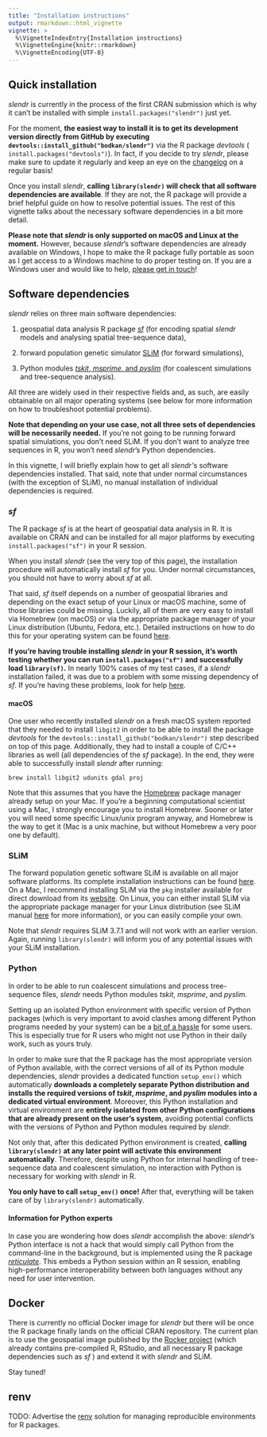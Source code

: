 ```yaml
---
title: "Installation instructions"
output: rmarkdown::html_vignette
vignette: >
  %\VignetteIndexEntry{Installation instructions}
  %\VignetteEngine{knitr::rmarkdown}
  %\VignetteEncoding{UTF-8}
---
```


## Quick installation

*slendr* is currently in the process of the first CRAN submission which is why it can't be installed with simple `install.packages("slendr")` just yet.

For the moment, **the easiest way to install it is to get its development version directly from GitHub by executing `devtools::install_github("bodkan/slendr")`** via the R package *devtools* ( `install.packages("devtools")`). In fact, if you decide to try *slendr*, please make sure to update it regularly and keep an eye on the [changelog](https://www.slendr.net/news/index.html) on a regular basis!

Once you install *slendr*, **calling `library(slendr)` will check that all software dependencies are available**. If they are not, the R package will provide a brief helpful guide on how to resolve potential issues. The rest of this vignette talks about the necessary software dependencies in a bit more detail.

**Please note that *slendr* is only supported on macOS and Linux at the moment.** However, because *slendr*'s software dependencies are already available on Windows, I hope to make the R package fully portable as soon as I get access to a Windows machine to do proper testing on. If you are a Windows user and would like to help, [please get in touch](https://bodkan.net/)!

## Software dependencies

*slendr* relies on three main software dependencies:

1.  geospatial data analysis R package [*sf*](https://r-spatial.github.io/sf/) (for encoding spatial *slendr* models and analysing spatial tree-sequence data),

2.  forward population genetic simulator [SLiM](https://messerlab.org/slim/) (for forward simulations),

3.  Python modules [*tskit*, *msprime*, and *pyslim*](https://tskit.dev/) (for coalescent simulations and tree-sequence analysis).

All three are widely used in their respective fields and, as such, are easily obtainable on all major operating systems (see below for more information on how to troubleshoot potential problems).

**Note that depending on your use case, not all three sets of dependencies will be necessarily needed.** If you're not going to be running forward spatial simulations, you don't need SLiM. If you don't want to analyze tree sequences in R, you won't need *slendr*'s Python dependencies.

In this vignette, I will briefly explain how to get all *slendr'*s software dependencies installed. That said, note that under normal circumstances (with the exception of SLiM), no manual installation of individual dependencies is required.

### *sf*

The R package *sf* is at the heart of geospatial data analysis in R. It is available on CRAN and can be installed for all major platforms by executing `install.packages("sf")` in your R session.

When you install *slendr* (see the very top of this page), the installation procedure will automatically install *sf* for you. Under normal circumstances, you should not have to worry about *sf* at all.

That said, *sf* itself depends on a number of geospatial libraries and depending on the exact setup of your Linux or macOS machine, some of those libraries could be missing. Luckily, all of them are very easy to install via Homebrew (on macOS) or via the appropriate package manager of your Linux distribution (Ubuntu, Fedora, etc.). Detailed instructions on how to do this for your operating system can be found [here](https://r-spatial.github.io/sf/index.html#installing).

**If you're having trouble installing *slendr* in your R session, it's worth testing whether you can run `install.packages("sf")` and successfully load `library(sf)`.** In nearly 100% cases of my test cases, if a *slendr* installation failed, it was due to a problem with some missing dependency of *sf*. If you're having these problems, look for help [here](https://r-spatial.github.io/sf/index.html#installing).

#### **macOS**

One user who recently installed *slendr* on a fresh macOS system reported that they needed to install `libgit2` in order to be able to install the package *devtools* for the `devtools::install_github("bodkan/slendr")` step described on top of this page. Additionally, they had to install a couple of C/C++ libraries as well (all dependencies of the *sf* package). In the end, they were able to successfully install *slendr* after running:

    brew install libgit2 udunits gdal proj

Note that this assumes that you have the [Homebrew](https://brew.sh/) package manager already setup on your Mac. If you're a beginning computational scientist using a Mac, I strongly encourage you to install Homebrew. Sooner or later you will need some specific Linux/unix program anyway, and Homebrew is the way to get it (Mac is a unix machine, but without Homebrew a very poor one by default).

### SLiM

The forward population genetic software SLiM is available on all major software platforms. Its complete installation instructions can be found [here](https://messerlab.org/slim/). On a Mac, I recommend installing SLiM via the `pkg` installer available for direct download from its [website](https://messerlab.org/slim/). On Linux, you can either install SLiM via the appropriate package manager for your Linux distribution (see SLiM manual [here](https://messerlab.org/slim/) for more information), or you can easily compile your own.

Note that *slendr* requires SLiM 3.7.1 and will not work with an earlier version. Again, running `library(slendr)` will inform you of any potential issues with your SLiM installation.

### Python

In order to be able to run coalescent simulations and process tree-sequence files, *slendr* needs Python modules *tskit*, *msprime*, and *pyslim.*

Setting up an isolated Python environment with specific version of Python packages (which is very important to avoid clashes among different Python programs needed by your system) can be a [bit of a hassle](https://xkcd.com/1987/) for some users. This is especially true for R users who might not use Python in their daily work, such as yours truly.

In order to make sure that the R package has the most appropriate version of Python available, with the correct versions of all of its Python module dependencies, *slendr* provides a dedicated function `setup_env()` which automatically **downloads a completely separate Python distribution and installs the required versions of *tskit*, *msprime*, and *pyslim* modules into a dedicated virtual environment**. Moreover, this Python installation and virtual environment are **entirely isolated from other Python configurations that are already present on the user's system**, avoiding potential conflicts with the versions of Python and Python modules required by *slendr*.

Not only that, after this dedicated Python environment is created, **calling `library(slendr)` at any later point will activate this environment automatically**. Therefore, despite using Python for internal handling of tree-sequence data and coalescent simulation, no interaction with Python is necessary for working with *slendr* in R.

**You only have to call `setup_env()` once!** After that, everything will be taken care of by `library(slendr)` automatically.

#### Information for Python experts

In case you are wondering how does *slendr* accomplish the above: *slendr*'s Python interface is not a hack that would simply call Python from the command-line in the background, but is implemented using the R package [*reticulate*](https://rstudio.github.io/reticulate/)*.* This embeds a Python session within an R session, enabling high-performance interoperability between both languages without any need for user intervention.

## Docker

There is currently no official Docker image for *slendr* but there will be once the R package finally lands on the official CRAN repository. The current plan is to use the geospatial image published by the [Rocker project](https://www.rocker-project.org/) (which already contains pre-compiled R, RStudio, and all necessary R package dependencies such as *sf* ) and extend it with *slendr* and SLiM.

Stay tuned!

## renv

TODO: Advertise the [renv](https://rstudio.github.io/renv/articles/renv.html) solution for managing reproducible environments for R packages.
